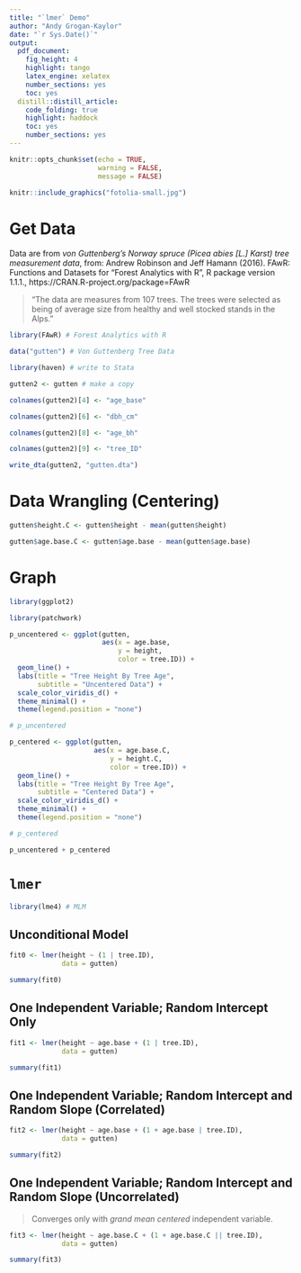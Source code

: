 ```yaml
---
title: "`lmer` Demo"
author: "Andy Grogan-Kaylor"
date: "`r Sys.Date()`"
output:
  pdf_document: 
    fig_height: 4
    highlight: tango
    latex_engine: xelatex
    number_sections: yes
    toc: yes
  distill::distill_article:
    code_folding: true
    highlight: haddock
    toc: yes
    number_sections: yes
---
```


```r

knitr::opts_chunk$set(echo = TRUE,
                      warning = FALSE,
                      message = FALSE)

```

```r

knitr::include_graphics("fotolia-small.jpg")

```

# Get Data

Data are from *von Guttenberg's Norway spruce (Picea abies [L.] Karst) tree measurement data*, from: Andrew Robinson and Jeff Hamann (2016). FAwR: Functions and Datasets for "Forest Analytics with R", R package version 1.1.1., https://CRAN.R-project.org/package=FAwR

> "The data are measures from 107 trees. The trees were selected as being of average size from healthy and well stocked stands in the Alps."


```r

library(FAwR) # Forest Analytics with R

data("gutten") # Von Guttenberg Tree Data

```

```r

library(haven) # write to Stata

gutten2 <- gutten # make a copy

colnames(gutten2)[4] <- "age_base"

colnames(gutten2)[6] <- "dbh_cm"

colnames(gutten2)[8] <- "age_bh"

colnames(gutten2)[9] <- "tree_ID"

write_dta(gutten2, "gutten.dta")

```


# Data Wrangling (Centering)

```r

gutten$height.C <- gutten$height - mean(gutten$height)

gutten$age.base.C <- gutten$age.base - mean(gutten$age.base) 

```

# Graph

```r

library(ggplot2)

library(patchwork)

p_uncentered <- ggplot(gutten,
                       aes(x = age.base,
                           y = height,
                           color = tree.ID)) +
  geom_line() +
  labs(title = "Tree Height By Tree Age",
       subtitle = "Uncentered Data") +
  scale_color_viridis_d() +
  theme_minimal() +
  theme(legend.position = "none")

# p_uncentered

p_centered <- ggplot(gutten,
                     aes(x = age.base.C,
                         y = height.C,
                         color = tree.ID)) +
  geom_line() +
  labs(title = "Tree Height By Tree Age",
       subtitle = "Centered Data") +
  scale_color_viridis_d() +
  theme_minimal() +
  theme(legend.position = "none")

# p_centered

p_uncentered + p_centered 

```

# `lmer`

```r

library(lme4) # MLM

```

## Unconditional Model

```r

fit0 <- lmer(height ~ (1 | tree.ID), 
             data = gutten)

summary(fit0)

```

## One Independent Variable; Random Intercept Only

```r

fit1 <- lmer(height ~ age.base + (1 | tree.ID), 
             data = gutten)

summary(fit1)

```

## One Independent Variable; Random Intercept and Random Slope (Correlated)

```r

fit2 <- lmer(height ~ age.base + (1 + age.base | tree.ID), 
             data = gutten)

summary(fit2)

```

## One Independent Variable; Random Intercept and Random Slope (Uncorrelated)

> Converges only with *grand mean centered* independent variable.

```r

fit3 <- lmer(height ~ age.base.C + (1 + age.base.C || tree.ID), 
             data = gutten)

summary(fit3)

```






